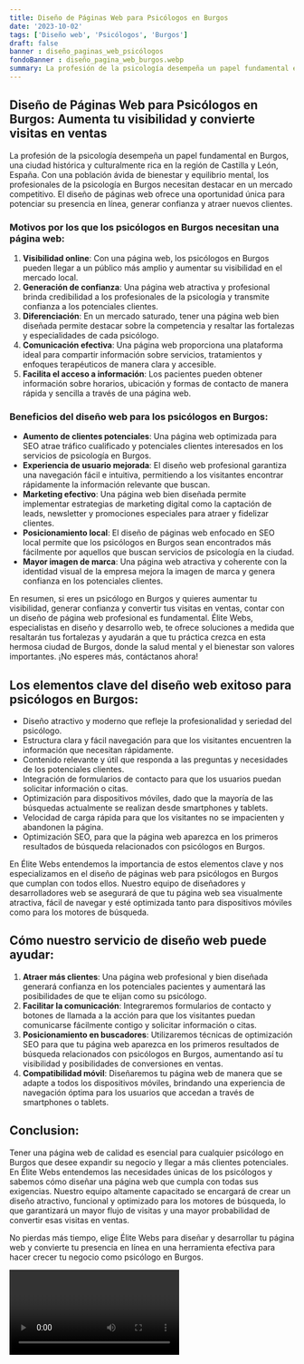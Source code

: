 ```yaml
---
title: Diseño de Páginas Web para Psicólogos en Burgos
date: '2023-10-02'
tags: ['Diseño web', 'Psicólogos', 'Burgos']
draft: false
banner : diseño_paginas_web_psicólogos
fondoBanner : diseño_pagina_web_burgos.webp
summary: La profesión de la psicología desempeña un papel fundamental en Burgos, una ciudad histórica y culturalmente rica en la región de Castilla y León, España. Con una población ávida de bienestar y equilibrio mental, los profesionales de la psicología en Burgos necesitan destacar en un mercado competitivo. El diseño de páginas web ofrece una oportunidad única para potenciar su presencia en línea, generar confianza y atraer nuevos clientes.
---
```


## Diseño de Páginas Web para Psicólogos en Burgos: Aumenta tu visibilidad y convierte visitas en ventas

La profesión de la psicología desempeña un papel fundamental en Burgos, una ciudad histórica y culturalmente rica en la región de Castilla y León, España. Con una población ávida de bienestar y equilibrio mental, los profesionales de la psicología en Burgos necesitan destacar en un mercado competitivo. El diseño de páginas web ofrece una oportunidad única para potenciar su presencia en línea, generar confianza y atraer nuevos clientes.

### Motivos por los que los psicólogos en Burgos necesitan una página web:

1. **Visibilidad online**: Con una página web, los psicólogos en Burgos pueden llegar a un público más amplio y aumentar su visibilidad en el mercado local.
2. **Generación de confianza**: Una página web atractiva y profesional brinda credibilidad a los profesionales de la psicología y transmite confianza a los potenciales clientes.
3. **Diferenciación**: En un mercado saturado, tener una página web bien diseñada permite destacar sobre la competencia y resaltar las fortalezas y especialidades de cada psicólogo.
4. **Comunicación efectiva**: Una página web proporciona una plataforma ideal para compartir información sobre servicios, tratamientos y enfoques terapéuticos de manera clara y accesible.
5. **Facilita el acceso a información**: Los pacientes pueden obtener información sobre horarios, ubicación y formas de contacto de manera rápida y sencilla a través de una página web.

### Beneficios del diseño web para los psicólogos en Burgos:

- **Aumento de clientes potenciales**: Una página web optimizada para SEO atrae tráfico cualificado y potenciales clientes interesados en los servicios de psicología en Burgos.
- **Experiencia de usuario mejorada**: El diseño web profesional garantiza una navegación fácil e intuitiva, permitiendo a los visitantes encontrar rápidamente la información relevante que buscan.
- **Marketing efectivo**: Una página web bien diseñada permite implementar estrategias de marketing digital como la captación de leads, newsletter y promociones especiales para atraer y fidelizar clientes.
- **Posicionamiento local**: El diseño de páginas web enfocado en SEO local permite que los psicólogos en Burgos sean encontrados más fácilmente por aquellos que buscan servicios de psicología en la ciudad.
- **Mayor imagen de marca**: Una página web atractiva y coherente con la identidad visual de la empresa mejora la imagen de marca y genera confianza en los potenciales clientes.

En resumen, si eres un psicólogo en Burgos y quieres aumentar tu visibilidad, generar confianza y convertir tus visitas en ventas, contar con un diseño de página web profesional es fundamental. Élite Webs, especialistas en diseño y desarrollo web, te ofrece soluciones a medida que resaltarán tus fortalezas y ayudarán a que tu práctica crezca en esta hermosa ciudad de Burgos, donde la salud mental y el bienestar son valores importantes. ¡No esperes más, contáctanos ahora!

<GifSeo />

<Cta />

## Los elementos clave del diseño web exitoso para psicólogos en Burgos:

- Diseño atractivo y moderno que refleje la profesionalidad y seriedad del psicólogo.
- Estructura clara y fácil navegación para que los visitantes encuentren la información que necesitan rápidamente. 
- Contenido relevante y útil que responda a las preguntas y necesidades de los potenciales clientes.
- Integración de formularios de contacto para que los usuarios puedan solicitar información o citas.
- Optimización para dispositivos móviles, dado que la mayoría de las búsquedas actualmente se realizan desde smartphones y tablets. 
- Velocidad de carga rápida para que los visitantes no se impacienten y abandonen la página.
- Optimización SEO, para que la página web aparezca en los primeros resultados de búsqueda relacionados con psicólogos en Burgos.

En Élite Webs entendemos la importancia de estos elementos clave y nos especializamos en el diseño de páginas web para psicólogos en Burgos que cumplan con todos ellos. Nuestro equipo de diseñadores y desarrolladores web se asegurará de que tu página web sea visualmente atractiva, fácil de navegar y esté optimizada tanto para dispositivos móviles como para los motores de búsqueda.

## Cómo nuestro servicio de diseño web puede ayudar:

1. **Atraer más clientes**: Una página web profesional y bien diseñada generará confianza en los potenciales pacientes y aumentará las posibilidades de que te elijan como su psicólogo.
2. **Facilitar la comunicación**: Integraremos formularios de contacto y botones de llamada a la acción para que los visitantes puedan comunicarse fácilmente contigo y solicitar información o citas.
3. **Posicionamiento en buscadores**: Utilizaremos técnicas de optimización SEO para que tu página web aparezca en los primeros resultados de búsqueda relacionados con psicólogos en Burgos, aumentando así tu visibilidad y posibilidades de conversiones en ventas.
4. **Compatibilidad móvil**: Diseñaremos tu página web de manera que se adapte a todos los dispositivos móviles, brindando una experiencia de navegación óptima para los usuarios que accedan a través de smartphones o tablets.

## Conclusion:

Tener una página web de calidad es esencial para cualquier psicólogo en Burgos que desee expandir su negocio y llegar a más clientes potenciales. En Élite Webs entendemos las necesidades únicas de los psicólogos y sabemos cómo diseñar una página web que cumpla con todas sus exigencias. Nuestro equipo altamente capacitado se encargará de crear un diseño atractivo, funcional y optimizado para los motores de búsqueda, lo que garantizará un mayor flujo de visitas y una mayor probabilidad de convertir esas visitas en ventas.

No pierdas más tiempo, elige Élite Webs para diseñar y desarrollar tu página web y convierte tu presencia en línea en una herramienta efectiva para hacer crecer tu negocio como psicólogo en Burgos.

<Video />

<CtaBot job='Psicólogos' city='Burgos'/>

<Gmaps query='Burgos+españa+maps' />